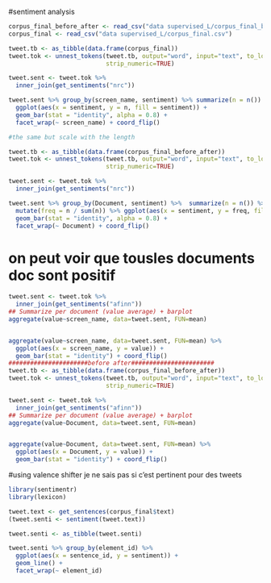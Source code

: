 #sentiment analysis

```r

corpus_final_before_after <- read_csv("data supervised_L/corpus_final_before_after.csv")
corpus_final <- read_csv("data supervised_L/corpus_final.csv")

tweet.tb <- as_tibble(data.frame(corpus_final))
tweet.tok <- unnest_tokens(tweet.tb, output="word", input="text", to_lower=TRUE, strip_punct=TRUE, 
                           strip_numeric=TRUE)

tweet.sent <- tweet.tok %>%
  inner_join(get_sentiments("nrc"))

tweet.sent %>% group_by(screen_name, sentiment) %>% summarize(n = n()) %>% 
  ggplot(aes(x = sentiment, y = n, fill = sentiment)) + 
  geom_bar(stat = "identity", alpha = 0.8) + 
  facet_wrap(~ screen_name) + coord_flip()

#the same but scale with the length

tweet.tb <- as_tibble(data.frame(corpus_final_before_after))
tweet.tok <- unnest_tokens(tweet.tb, output="word", input="text", to_lower=TRUE, strip_punct=TRUE, 
                           strip_numeric=TRUE)

tweet.sent <- tweet.tok %>%
  inner_join(get_sentiments("nrc"))

tweet.sent %>% group_by(Document, sentiment) %>%  summarize(n = n()) %>% 
  mutate(freq = n / sum(n)) %>% ggplot(aes(x = sentiment, y = freq, fill = sentiment)) + 
  geom_bar(stat = "identity", alpha = 0.8) + 
  facet_wrap(~ Document) + coord_flip()
```
# on peut voir que tousles documents doc sont positif 
```r
tweet.sent <- tweet.tok %>%
  inner_join(get_sentiments("afinn"))
## Summarize per document (value average) + barplot
aggregate(value~screen_name, data=tweet.sent, FUN=mean)


aggregate(value~screen_name, data=tweet.sent, FUN=mean) %>% 
  ggplot(aes(x = screen_name, y = value)) + 
  geom_bar(stat = "identity") + coord_flip()
######################before after#######################
tweet.tb <- as_tibble(data.frame(corpus_final_before_after))
tweet.tok <- unnest_tokens(tweet.tb, output="word", input="text", to_lower=TRUE, strip_punct=TRUE, 
                           strip_numeric=TRUE)

tweet.sent <- tweet.tok %>%
  inner_join(get_sentiments("afinn"))
## Summarize per document (value average) + barplot
aggregate(value~Document, data=tweet.sent, FUN=mean)


aggregate(value~Document, data=tweet.sent, FUN=mean) %>% 
  ggplot(aes(x = Document, y = value)) + 
  geom_bar(stat = "identity") + coord_flip()
```
#using valence shifter
je ne sais pas si c'est pertinent pour des tweets

```r
library(sentimentr)
library(lexicon)

tweet.text <- get_sentences(corpus_final$text)
(tweet.senti <- sentiment(tweet.text))

tweet.senti <- as_tibble(tweet.senti)

tweet.senti %>% group_by(element_id) %>% 
  ggplot(aes(x = sentence_id, y = sentiment)) + 
  geom_line() + 
  facet_wrap(~ element_id) 
```

